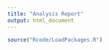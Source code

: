 ---
title: "Analysis Report"
output: html_document
---

```{r, loadpack}
source("Rcode/LoadPackages.R")
```